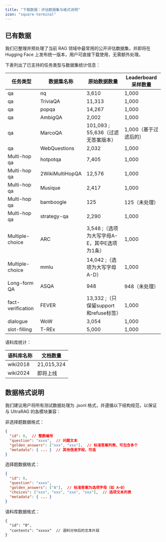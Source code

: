 ```yaml
---
title: "下载数据：评估数据集与格式说明"
icon: "square-terminal"
---
```


## 已有数据

我们已整理并预处理了当前 RAG 领域中最常用的公开评估数据集，并即将在 Hugging Face 上发布统一版本，用户可直接下载使用，无需额外处理。

下表列出了已支持的任务类型与数据集统计信息：

| 任务类型             | 数据集名称           | 原始数据数量                   | Leaderboard 采样数量           |
|----------------------|----------------------|-------------------------------|-------------------------------|
| qa                   | nq                   | 3,610                         | 1,000                         |
| qa                   | TriviaQA             | 11,313                        | 1,000                         |
| qa                   | popqa                | 14,267                        | 1,000                         |
| qa                   | AmbigQA              | 2,002                         | 1,000                         |
| qa                   | MarcoQA              | 101,093 ; 55,636（过滤无答案版本） | 1,000（基于过滤后的）   |
| qa                   | WebQuestions         | 2,032                         | 1,000                         |
| Multi-hop qa         | hotpotqa             | 7,405                         | 1,000                         |
| Multi-hop qa         | 2WikiMultiHopQA      | 12,576                        | 1,000                         |
| Multi-hop qa         | Musique              | 2,417                         | 1,000                         |
| Multi-hop qa         | bamboogle            | 125                           | 125（未处理）                  |
| Multi-hop qa         | strategy-qa          | 2,290                         | 1,000                         |
| Multiple-choice      | ARC                  | 3,548 ;（选项为大写字母A-E，其中E选项为1条） | 1,000         |
| Multiple-choice      | mmlu                 | 14,042 ;（选项为大写字母A-D）      | 1,000                |
| Long-form QA         | ASQA                 | 948                           | 948（未处理）                  |
| fact-verification    | FEVER                | 13,332 ;（只保留support和refuse标签） | 1,000        |
| dialogue             | WoW                  | 3,054                         | 1,000                         |
| slot-filling         | T-REx                | 5,000                         | 1,000                         |

语料库统计：

| 语料库名称   | 文档数量     |
|--------------|--------------|
| wiki2018     | 21,015,324   |
| wiki2024     | 即将上线     |

## 数据格式说明

我们建议用户将所有测试数据处理为 .jsonl 格式，并遵循以下结构规范，以保证与 UltraRAG 的各模块兼容：

非选择题数据格式：

```json
{
  "id": 0,  // 整数编号
  "question": "xxxx",  // 问题文本
  "golden_answers": ["xxx", "xxx"],  // 标准答案列表，可包含多个
  "metadata": { ... }  // 其他信息字段，可选
}
```

选择题数据格式：

```json
{
  "id": 0,
  "question": "xxxx",
  "golden_answers": ["A"],  // 标准答案为选项字母（如 A–D）
  "choices": ["xxx", "xxx", "xxx", "xxx"],  // 选项文本列表
  "metadata": { ... }
}
```

语料库数据格式：

```
{
  "id": "0",
  "contents": "xxxxx"  // 语料分块后的文本片段
}
```